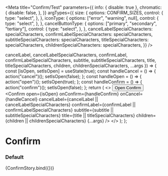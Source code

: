 

<Meta
  title="Confirm/Test"
  parameters={{
    info: { disable: true },
    chromatic: {
      disable: false,
    },
  }}
  argTypes={{
    size: {
      options: CONFIRM_SIZES,
      control: {
        type: "select",
      },
    },
    iconType: {
      options: ["error", "warning", null],
      control: {
        type: "select",
      },
    },
    cancelButtonType: {
      options: ["primary", "secondary", "tertiary"],
      control: {
        type: "select",
      },
    },
    cancelLabelSpecialCharacters: specialCharacters,
    confirmLabelSpecialCharacters: specialCharacters,
    subtitleSpecialCharacters: specialCharacters,
    titleSpecialCharacters: specialCharacters,
    childrenSpecialCharacters: specialCharacters,
  }}
/>

  cancelLabel,
  cancelLabelSpecialCharacters,
  confirmLabel,
  confirmLabelSpecialCharacters,
  subtitle,
  subtitleSpecialCharacters,
  title,
  titleSpecialCharacters,
  children,
  childrenSpecialCharacters,
  ...args
}) => {
  const [isOpen, setIsOpen] = useState(true);
  const handleCancel = () => {
    action("cancel")();
    setIsOpen(false);
  };
  const handleOpen = () => {
    action("open")();
    setIsOpen(true);
  };
  const handleConfirm = () => {
    action("confirm")();
    setIsOpen(false);
  };
  return (
    <>
      <Button onClick={handleOpen}>Open Confirm</Button>
      <Confirm
        open={isOpen}
        onConfirm={handleConfirm}
        onCancel={handleCancel}
        cancelLabel={cancelLabel || cancelLabelSpecialCharacters}
        confirmLabel={confirmLabel || confirmLabelSpecialCharacters}
        subtitle={subtitle || subtitleSpecialCharacters}
        title={title || titleSpecialCharacters}
        children={children || childrenSpecialCharacters}
        {...args}
      />
    </>
  );
};

# Confirm

### Default

<Canvas>
  <Story
    name="default"
    args={{
      children: "This is an example of a confirm.",
      childrenSpecialCharacters: undefined,
      title: "Are you sure?",
      titleSpecialCharacters: undefined,
      disableEscKey: false,
      height: "",
      subtitle: "",
      subtitleSpecialCharacters: undefined,
      size: Confirm.defaultProps.size,
      showCloseIcon: Confirm.defaultProps.showCloseIcon,
      disableAutoFocus: false,
      confirmLabel: "",
      confirmLabelSpecialCharacters: undefined,
      cancelLabel: "",
      cancelLabelSpecialCharacters: undefined,
      iconType: null,
      isLoadingConfirm: false,
      disableConfirm: false,
      disableCancel: false,
      cancelButtonType: "secondary",
    }}
  >
    {ConfirmStory.bind({})}
  </Story>
</Canvas>
